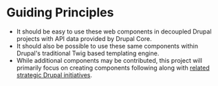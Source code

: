 
<Meta title="Overview/Guiding Principles" />

# Guiding Principles

* It should be easy to use these web components in decoupled Drupal projects with API data provided by Drupal Core.
* It should also be possible to use these same components within Drupal's traditional Twig based templating engine.
* While additional components may be contributed, this project will primarily focus on creating components following along with [related strategic Drupal initiatives](https://www.drupal.org/project/decoupled_menus_initiative).
